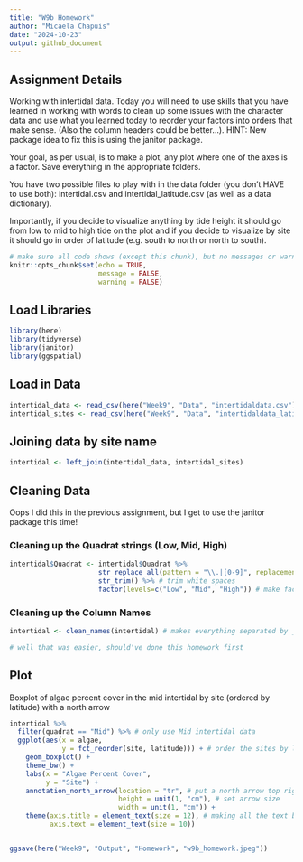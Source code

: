 ```yaml
---
title: "W9b Homework"
author: "Micaela Chapuis"
date: "2024-10-23"
output: github_document
---
```


## Assignment Details

Working with intertidal data. Today you will need to use skills that you have learned in working with words to clean up some issues with the character data and use what you learned today to reorder your factors into orders that make sense. (Also the column headers could be better...). HINT: New package idea to fix this is using the janitor package.  

Your goal, as per usual, is to make a plot, any plot where one of the axes is a factor. Save everything in the appropriate folders.  

You have two possible files to play with in the data folder (you don't HAVE to use both): intertidal.csv and intertidal_latitude.csv (as well as a data dictionary).  

Importantly, if you decide to visualize anything by tide height it should go from low to mid to high tide on the plot and if you decide to visualize by site it should go in order of latitude (e.g. south to north or north to south).  

```r
# make sure all code shows (except this chunk), but no messages or warnings
knitr::opts_chunk$set(echo = TRUE,
                      message = FALSE,
                      warning = FALSE)
```

## Load Libraries
```r
library(here)
library(tidyverse)
library(janitor)
library(ggspatial)
```

## Load in Data
```r
intertidal_data <- read_csv(here("Week9", "Data", "intertidaldata.csv")) %>% glimpse()
intertidal_sites <- read_csv(here("Week9", "Data", "intertidaldata_latitude.csv")) %>% glimpse()
```

## Joining data by site name
```r
intertidal <- left_join(intertidal_data, intertidal_sites)
```


## Cleaning Data
Oops I did this in the previous assignment, but I get to use the janitor package this time!  

### Cleaning up the Quadrat strings (Low, Mid, High)
```r
intertidal$Quadrat <- intertidal$Quadrat %>% 
                      str_replace_all(pattern = "\\.|[0-9]", replacement = "") %>% # replace periods or numbers with nothing
                      str_trim() %>% # trim white spaces
                      factor(levels=c("Low", "Mid", "High")) # make factor and put levels in specific order
```

### Cleaning up the Column Names
```r
intertidal <- clean_names(intertidal) # makes everything separated by _ and lowercase

# well that was easier, should've done this homework first
```


## Plot
Boxplot of algae percent cover in the mid intertidal by site (ordered by latitude) with a north arrow
```r
intertidal %>% 
  filter(quadrat == "Mid") %>% # only use Mid intertidal data
  ggplot(aes(x = algae, 
             y = fct_reorder(site, latitude))) + # order the sites by latitude (ascending)
    geom_boxplot() +
    theme_bw() +
    labs(x = "Algae Percent Cover",
         y = "Site") +
    annotation_north_arrow(location = "tr", # put a north arrow top right
                           height = unit(1, "cm"), # set arrow size
                           width = unit(1, "cm")) +
    theme(axis.title = element_text(size = 12), # making all the text bigger
          axis.text = element_text(size = 10))


ggsave(here("Week9", "Output", "Homework", "w9b_homework.jpeg"))
```


